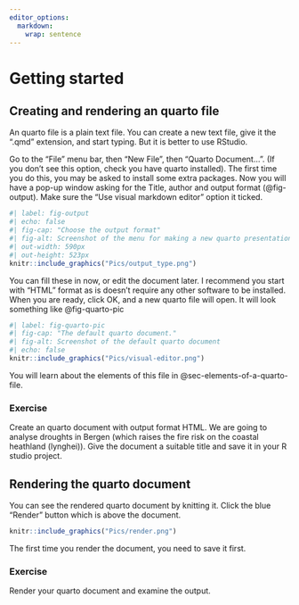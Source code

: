 ```yaml
---
editor_options: 
  markdown: 
    wrap: sentence
---
```


# Getting started

## Creating and rendering an quarto file

An quarto file is a plain text file.
You can create a new text file, give it the ".qmd" extension, and start typing.
But it is better to use RStudio.

Go to the "File" menu bar, then "New File", then "Quarto Document...".
(If you don't see this option, check you have quarto installed).
The first time you do this, you may be asked to install some extra packages.
Now you will have a pop-up window asking for the Title, author and output format (@fig-output).
Make sure the "Use visual markdown editor" option it ticked.

```r
#| label: fig-output
#| echo: false
#| fig-cap: "Choose the output format"
#| fig-alt: Screenshot of the menu for making a new quarto presentation
#| out-width: 590px
#| out-height: 523px
knitr::include_graphics("Pics/output_type.png")
```

You can fill these in now, or edit the document later.
I recommend you start with "HTML" format as is doesn't require any other software to be installed.
When you are ready, click OK, and a new quarto file will open.
It will look something like @fig-quarto-pic

```r
#| label: fig-quarto-pic
#| fig-cap: "The default quarto document."
#| fig-alt: Screenshot of the default quarto document
#| echo: false
knitr::include_graphics("Pics/visual-editor.png")
```

You will learn about the elements of this file in @sec-elements-of-a-quarto-file.

### Exercise {.unnumbered .facta .toc-ignore}

Create an quarto document with output format HTML.
We are going to analyse droughts in Bergen (which raises the fire risk on the coastal heathland (lynghei)).
Give the document a suitable title and save it in your R studio project.

## Rendering the quarto document

You can see the rendered quarto document by knitting it.
Click the blue "Render" button which is above the document.

```r
knitr::include_graphics("Pics/render.png")
```

The first time you render the document, you need to save it first.

### Exercise {.unnumbered .facta .toc-ignore}

Render your quarto document and examine the output.

### 
